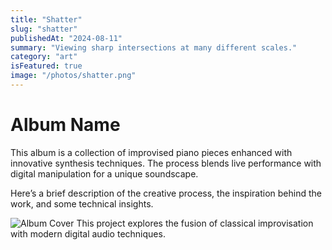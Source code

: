 ```yaml
---
title: "Shatter"
slug: "shatter"
publishedAt: "2024-08-11"
summary: "Viewing sharp intersections at many different scales."
category: "art"
isFeatured: true
image: "/photos/shatter.png"
---
```


# Album Name

This album is a collection of improvised piano pieces enhanced with innovative synthesis techniques. The process blends live performance with digital manipulation for a unique soundscape.

<YouTube videoId="pMgGtI2sYcY" />

Here’s a brief description of the creative process, the inspiration behind the work, and some technical insights.

<Image src="/photos/frustration.jpg" alt="Album Cover" width={500} height={500} />

<Callout emoji="🎹">
This project explores the fusion of classical improvisation with modern digital audio techniques.
</Callout>
